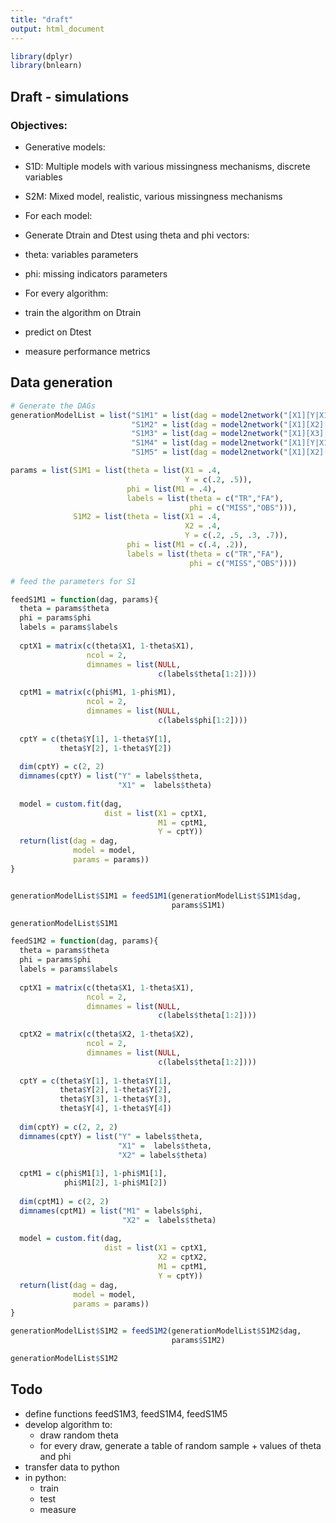 ```yaml
---
title: "draft"
output: html_document
---
```


```r
library(dplyr)
library(bnlearn)
```

## Draft - simulations

### Objectives:

- Generative models:

- S1D: Multiple models with various missingness mechanisms, discrete variables
- S2M: Mixed model, realistic, various missingness mechanisms

- For each model:

- Generate Dtrain and Dtest using theta and phi vectors:
- theta: variables parameters
- phi: missing indicators parameters
- For every algorithm:
- train the algorithm on Dtrain
- predict on Dtest
- measure performance metrics

## Data generation

```r
# Generate the DAGs
generationModelList = list("S1M1" = list(dag = model2network("[X1][Y|X1][M1]")),
                           "S1M2" = list(dag = model2network("[X1][X2][Y|X1:X2][M1|X2]")),
                           "S1M3" = list(dag = model2network("[X1][X3][X2|X1:X3][M1|X3][Y|X1:X2]")),
                           "S1M4" = list(dag = model2network("[X1][Y|X1][M1|X1][X2|Y]")),
                           "S1M5" = list(dag = model2network("[X1][X2][Y|X1:X2][M1|Y]")))
```

```r
params = list(S1M1 = list(theta = list(X1 = .4,
                                       Y = c(.2, .5)),
                          phi = list(M1 = .4),
                          labels = list(theta = c("TR","FA"),
                                        phi = c("MISS","OBS"))),
              S1M2 = list(theta = list(X1 = .4,
                                       X2 = .4,
                                       Y = c(.2, .5, .3, .7)),
                          phi = list(M1 = c(.4, .2)),
                          labels = list(theta = c("TR","FA"),
                                        phi = c("MISS","OBS"))))
```

```r
# feed the parameters for S1

feedS1M1 = function(dag, params){
  theta = params$theta
  phi = params$phi
  labels = params$labels
  
  cptX1 = matrix(c(theta$X1, 1-theta$X1),
                 ncol = 2,
                 dimnames = list(NULL,
                                 c(labels$theta[1:2])))
  
  cptM1 = matrix(c(phi$M1, 1-phi$M1),
                 ncol = 2,
                 dimnames = list(NULL,
                                 c(labels$phi[1:2])))
  
  cptY = c(theta$Y[1], 1-theta$Y[1],
           theta$Y[2], 1-theta$Y[2])
  
  dim(cptY) = c(2, 2)
  dimnames(cptY) = list("Y" = labels$theta,
                        "X1" =  labels$theta)
  
  model = custom.fit(dag,
                     dist = list(X1 = cptX1,
                                 M1 = cptM1,
                                 Y = cptY))
  return(list(dag = dag,
              model = model,
              params = params))
}


generationModelList$S1M1 = feedS1M1(generationModelList$S1M1$dag,
                                    params$S1M1)

generationModelList$S1M1
```

```r
feedS1M2 = function(dag, params){
  theta = params$theta
  phi = params$phi
  labels = params$labels
  
  cptX1 = matrix(c(theta$X1, 1-theta$X1),
                 ncol = 2,
                 dimnames = list(NULL,
                                 c(labels$theta[1:2])))
  
  cptX2 = matrix(c(theta$X2, 1-theta$X2),
                 ncol = 2,
                 dimnames = list(NULL,
                                 c(labels$theta[1:2])))
  
  cptY = c(theta$Y[1], 1-theta$Y[1],
           theta$Y[2], 1-theta$Y[2],
           theta$Y[3], 1-theta$Y[3],
           theta$Y[4], 1-theta$Y[4])
  
  dim(cptY) = c(2, 2, 2)
  dimnames(cptY) = list("Y" = labels$theta,
                        "X1" =  labels$theta,
                        "X2" = labels$theta)
  
  cptM1 = c(phi$M1[1], 1-phi$M1[1],
            phi$M1[2], 1-phi$M1[2])
  
  dim(cptM1) = c(2, 2)
  dimnames(cptM1) = list("M1" = labels$phi,
                         "X2" =  labels$theta)
  
  model = custom.fit(dag,
                     dist = list(X1 = cptX1,
                                 X2 = cptX2,
                                 M1 = cptM1,
                                 Y = cptY))
  return(list(dag = dag,
              model = model,
              params = params))
}

generationModelList$S1M2 = feedS1M2(generationModelList$S1M2$dag,
                                    params$S1M2)

generationModelList$S1M2
```

## Todo

- define functions feedS1M3, feedS1M4, feedS1M5
- develop algorithm to:
  - draw random theta
  - for every draw, generate a table of random sample + values of theta and phi
- transfer data to python
- in python:
  - train
  - test
  - measure


